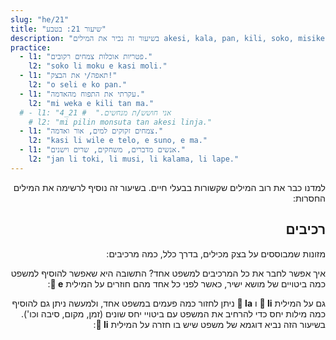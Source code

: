 ```yaml
---
slug: "he/21"
title: "שיעור 21: בטבע"
description: "בשיעור זה נכיר את המילים akesi, kala, pan, kili, soko, misikeke, namako!"
practice:
  - l1: "פטריות אוכלות צמחים רקובים."
    l2: "soko li moku e kasi moli."
  - l1: "תאפה/י את הבצק!"
    l2: "o seli e ko pan."
  - l1: "עקרתי את התפוח מהאדמה."
    l2: "mi weka e kili tan ma."
  # - l1: "אני חושש/ת מנחשים."  # 21_4
    # l2: "mi pilin monsuta tan akesi linja."
  - l1: "צמחים זקוקים למים, אור ואדמה."
    l2: "kasi li wile e telo, e suno, e ma."
  - l1: "אנשים מדברים, משחקים, שרים וישנים."
    l2: "jan li toki, li musi, li kalama, li lape."
---
```



<div dir="rtl">

למדנו כבר את רוב המילים שקשורות בבעלי חיים. בשיעור זה נוסיף לרשימה את המילים החסרות:

<List>
  <Word sl="akesi" m="לטאה או זחל כמו נחש או צפרדע" />
  <Word
    sl="kala"
    m="דג או יצור ימי כמו סלמון, לוויתן, כריש או תמנן"
  />
  <Word sl="pan" m="מזון עמילני כמו חיטה, תפוח אדמה, לחם, או פסטה" />
  <Word sl="kili" m="פרי או ירק" />
  <Word sl="soko" m="פטריה" />
  <Word sl="misikeke" m="תרופה" />
  <Word sl="namako" m="תבלין, קישוט, דבר מה שמוסיפים למשהו קיים" />
  <Sentence sl="soko li kili nasa." m="פטריות הן צמחים מוזרים." />
  <Sentence
    sl="kala suli li alasa e kala lili."
    m="דג גדול מנסה לצוד דג קטן."
  />
  <Sentence
    sl="mi o moku e misikeke lon tenpo mute."
    m="אני צריך/ה לקחת תרופות בקביעות."
  />
</List>

## רכיבים

מזונות שמבוססים על בצק מכילים, בדרך כלל, כמה מרכיבים:

<List>
  <Sentence sp="󱥋󱤧󱤓󱤉󱥢" sl="pan li jo <u>e soweli</u>." m="הפיצה מכילה בשר." />
  <Sentence sp="󱥋󱤧󱤓󱤉󱤚" sl="pan li jo <u>e kili</u>." m="הפיצה מכילה ירקות." />
  <Sentence sp="󱥋󱤧󱤓󱤉󱥸" sl="pan li jo <u>e namako</u>." m="הפיצה מכילה תבלינים." />
</List>

איך אפשר לחבר את כל המרכיבים למשפט אחד? התשובה היא שאפשר להוסיף למשפט כמה ביטויים של מושא ישיר, כאשר לפני כל אחד מהם חוזרים על המילית  **󱤉 e**:

<List>
  <Sentence
    sl="pan li jo e soweli e kili e namako."
    m="הפיצה מכילה בשר, ירקות ותבלינים"
  />
</List>

גם על המילית **󱤧 li** ו **󱤡 la** ניתן לחזור כמה פעמים במשפט אחד, ולמעשה ניתן גם להוסיף כמה מילות יחס כדי להרחיב את המשפט עם ביטויי יחס שונים (זמן, מקום, סיבה וכו'). בשיעור הזה נביא דוגמא של משפט שיש בו חזרה על המילית **󱤧 li**: 

<List>
  <Sentence sl="jan li alasa e kala." m="האיש/ה דג/ה דגים." />
  <Sentence sl="jan li seli e ona." m="האיש/ה מבשל/ת אותם." />
  <Sentence sl="jan li moku e ona." m="האיש/ה אוכל/ת אותם." />
  <Sentence sl="jan li alasa e kala, li seli e ona, li moku e ona." 
		m="האיש/ה דג/ה דגים, מבשל/ת אותם, ואוכל/ת אותם." />
</List>

<Practice exercises={frontmatter.practice} client:load />

</div>
